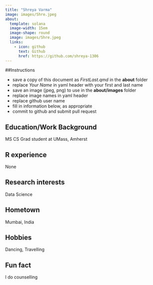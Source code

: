 ```yaml
---
title: "Shreya Varma"
image: images/Shre.jpeg
about:
  template: solana
  image-width: 15em
  image-shape: round
  image: images/Shre.jpeg
  links:
    - icon: github
      text: Github
      href: https://github.com/shreya-1306
---
```


##Instructions

  - save a copy of this document as *FirstLast.qmd* in the **about** folder
  - replace *Your Name* in yaml header with your first and last name
  - save an image (jpeg, png) to use in the **about/images** folder
  - replace image names in yaml header
  - replace github user name
  - fill in information below, as appropriate
  - commit to github and submit pull request

## Education/Work Background
MS CS Grad student at UMass, Amherst


## R experience
None

## Research interests
Data Science

## Hometown
Mumbai, India

## Hobbies
Dancing, Travelling

## Fun fact
I do counselling
